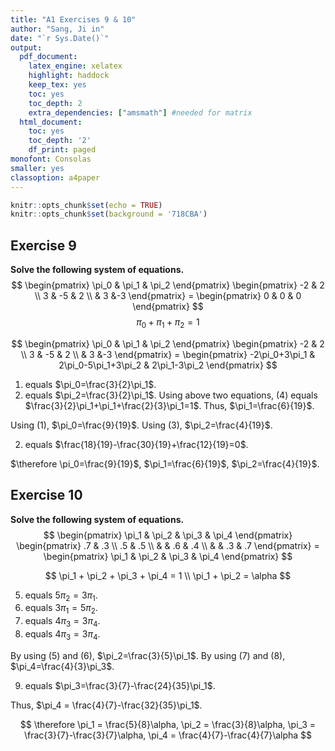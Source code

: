 ```yaml
---
title: "A1 Exercises 9 & 10"
author: "Sang, Ji in"
date: "`r Sys.Date()`"
output:
  pdf_document:
    latex_engine: xelatex
    highlight: haddock
    keep_tex: yes
    toc: yes
    toc_depth: 2
    extra_dependencies: ["amsmath"] #needed for matrix
  html_document:
    toc: yes
    toc_depth: '2'
    df_print: paged
monofont: Consolas
smaller: yes
classoption: a4paper
---
```


```r
knitr::opts_chunk$set(echo = TRUE)
knitr::opts_chunk$set(background = '718CBA')
```

\newpage
## Exercise 9
**Solve the following system of equations.**
$$
\begin{pmatrix} \pi_0 & \pi_1 & \pi_2 \end{pmatrix}
\begin{pmatrix} -2 & 2 \\ 3 & -5 & 2 \\ & 3 &-3 \end{pmatrix} =
\begin{pmatrix} 0 & 0 & 0 \end{pmatrix}
$$
$$ \pi_0 + \pi_1 + \pi_2 = 1 $$

\vspace{50pt}
$$
\begin{pmatrix} \pi_0 & \pi_1 & \pi_2 \end{pmatrix}
\begin{pmatrix} -2 & 2 \\ 3 & -5 & 2 \\ & 3 &-3 \end{pmatrix} =
\begin{pmatrix} -2\pi_0+3\pi_1 & 2\pi_0-5\pi_1+3\pi_2 & 2\pi_1-3\pi_2 \end{pmatrix}
$$

\begin{align}
  -2\pi_0+3\pi_1= 0 \\
  2\pi_0-5\pi_1+3\pi_2 = 0 \\
  2\pi_1-3\pi_2 = 0 \\
  \pi_0 + \pi_1 + \pi_2 = 1
\end{align}

(1) equals $\pi_0=\frac{3}{2}\pi_1$.
(3) equals $\pi_2=\frac{3}{2}\pi_1$.
Using above two equations, (4) equals $\frac{3}{2}\pi_1+\pi_1+\frac{2}{3}\pi_1=1$.
Thus, $\pi_1=\frac{6}{19}$.

Using (1), $\pi_0=\frac{9}{19}$.
Using (3), $\pi_2=\frac{4}{19}$.

(2) equals $\frac{18}{19}-\frac{30}{19}+\frac{12}{19}=0$.

$\therefore \pi_0=\frac{9}{19}$, $\pi_1=\frac{6}{19}$, $\pi_2=\frac{4}{19}$.






\newpage
## Exercise 10
**Solve the following system of equations.**
$$
\begin{pmatrix} \pi_1 & \pi_2 & \pi_3 & \pi_4 \end{pmatrix}  
\begin{pmatrix} .7 & .3 \\ .5 & .5 \\ & & .6 & .4 \\ & & .3 & .7 \end{pmatrix} = 
\begin{pmatrix} \pi_1 & \pi_2 & \pi_3 & \pi_4 \end{pmatrix} 
$$

$$
\pi_1 + \pi_2 + \pi_3 + \pi_4 = 1 \\
\pi_1 + \pi_2 = \alpha
$$

\begin{align}
  0.7\pi_1 + 0.5\pi_2 = \pi_1 \\
  0.3\pi_1 + 0.5\pi_2 = \pi_2 \\
  0.6\pi_3 + 0.3\pi_4 = \pi_3 \\
  0.4\pi_3 + 0.7\pi_4 = \pi_4
\end{align}

(5) equals $5\pi_2 = 3\pi_1$.
(6) equals $3\pi_1 = 5\pi_2$.
(7) equals $4\pi_3 = 3\pi_4$.
(8) equals $4\pi_3 = 3\pi_4$.


By using (5) and (6), $\pi_2=\frac{3}{5}\pi_1$.
By using (7) and (8), $\pi_4=\frac{4}{3}\pi_3$.


\begin{align}
  \pi_1 + \pi_2 + \pi_3 + \pi_4 = \pi_1 + \frac{3}{5}\pi_1 + \pi_3 + \frac{4}{3}\pi_3 = \frac{3}{5}\pi_1 + \frac{7}{3}\pi_3 =  1
\end{align}

(9) equals $\pi_3=\frac{3}{7}-\frac{24}{35}\pi_1$.

Thus, $\pi_4 = \frac{4}{7}-\frac{32}{35}\pi_1$.

$$ 
\therefore \pi_1 = \frac{5}{8}\alpha,
\pi_2 = \frac{3}{8}\alpha, 
\pi_3 = \frac{3}{7}-\frac{3}{7}\alpha, 
\pi_4 = \frac{4}{7}-\frac{4}{7}\alpha 
$$



